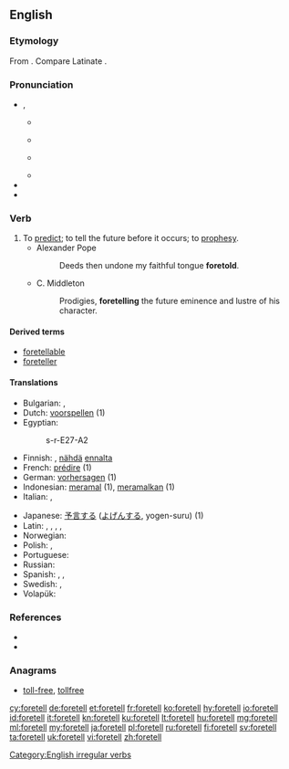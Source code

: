 ==English==

===Etymology===
From {{prefix|fore|tell|lang=en}}. Compare Latinate {{term|premonition|lang=en}}.

===Pronunciation===
* {{enPR|fôr-tĕlʹ}}, {{IPA|/fɔrˈtɛl/|lang=en}}
** {{a|AU}} {{IPA|[foː.ˈteɫ]|lang=en}}
** {{a|RP}} {{IPA|[fɔː.ˈtɛɫ]|lang=en}}
** {{a|US}} {{IPA|[fɔɹ.ˈtɛɫ]|lang=en}}
** {{audio|en-us-foretell.ogg|Audio (US)|lang=en}}
* {{rhymes|ɛl|lang=en}}
* {{hyphenation|fore|tell|lang=en}}

===Verb===
{{en-verb|foretells|foretelling|foretold}}

# To [[predict]]; to tell the future before it occurs; to [[prophesy]].
#* Alexander Pope
#*: Deeds then undone my faithful tongue '''foretold'''.
#* C. Middleton
#*: Prodigies, '''foretelling''' the future eminence and lustre of his character.

====Derived terms====
* [[foretellable]]
* [[foreteller]]

====Translations====
{{trans-top|to predict the future}}
* Bulgarian: {{t+|bg|предсказвам|sc=Cyrl}}, {{t+|bg|предричам|sc=Cyrl}}
* Dutch: [[voorspellen]] (1)
* Egyptian: {{t|egy|sr|sc=Egyp}}
*: <hiero>s-r-E27-A2</hiero>
* Finnish: {{t+|fi|ennustaa}}, [[nähdä]] [[ennalta]]
* French: [[prédire]] (1)
* German: [[vorhersagen]] (1)
* Indonesian: [[ramal|meramal]] (1), [[ramal|meramalkan]] (1)
* Italian: {{t+|it|predire}}, {{t+|it|prevedere}}
{{trans-mid}}
* Japanese: [[予言]]する ([[よげん]]する, yogen-suru) (1)
* Latin: {{t+|la|praedico}}, {{t|la|divino}}, {{t|la|praeloquor}}, {{t|la|cano}}, {{t|la|vaticinor}}
* Norwegian: {{t+|no|forutsi}}
* Polish: {{t|pl|przepowiadać}}, {{t|pl|przepowiedzieć}}
* Portuguese: {{t+|pt|prever}}
* Russian: {{t+|ru|предсказывать}}
* Spanish: {{t+|es|vaticinar}}, {{t+|es|predecir}}, {{t+|es|pronosticar}}
* Swedish: {{t+|sv|förutspå}}, {{t+|sv|förutsäga}}
* Volapük: {{t+|vo|büosagön}}
{{trans-bottom}}

===References===
* {{R:Century 1911}}
* {{R:Webster 1913}}

===Anagrams===
* [[toll-free#English|toll-free]], [[tollfree#English|tollfree]]

[[Category:English irregular verbs]]

[[cy:foretell]]
[[de:foretell]]
[[et:foretell]]
[[fr:foretell]]
[[ko:foretell]]
[[hy:foretell]]
[[io:foretell]]
[[id:foretell]]
[[it:foretell]]
[[kn:foretell]]
[[ku:foretell]]
[[lt:foretell]]
[[hu:foretell]]
[[mg:foretell]]
[[ml:foretell]]
[[my:foretell]]
[[ja:foretell]]
[[pl:foretell]]
[[ru:foretell]]
[[fi:foretell]]
[[sv:foretell]]
[[ta:foretell]]
[[uk:foretell]]
[[vi:foretell]]
[[zh:foretell]]